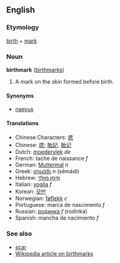 ==English==
===Etymology===
[[birth]] + [[mark]]

===Noun===
'''birthmark''' ([[birthmarks]])

# A mark on the skin formed before birth.

====Synonyms====
*[[naevus]]

====Translations====
*Chinese Characters: [[痣]]
*Chinese: [[痣]]; [[胎記]], [[胎记]]
*Dutch: [[moedervlek]] ''de''
*French: tache de naissance ''f''
*German: [[Muttermal]] ''n''
*Greek: [[σημάδι]] ''n'' (sēmádi)
*Hebrew: [[סימן מולד|סִימָן מוּלָד]]
*Italian: [[voglia]] ''f''
*Korean: [[모반]]
*Norwegian: [[føflekk]] ''c''
*Portuguese: marca de nascimento ''f''
*Russian: [[родинка]] ''f'' (rodinka)
*Spanish: mancha de nacimiento ''f''

===See also===
*[[scar]]
*[[w:birthmark|Wikipedia article on birthmarks]]